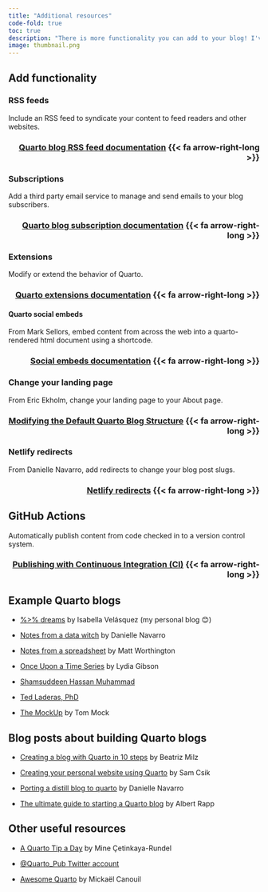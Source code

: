 ```yaml
---
title: "Additional resources"
code-fold: true
toc: true
description: "There is more functionality you can add to your blog! I've linked relevant pages here."
image: thumbnail.png
---
```


## Add functionality

### RSS feeds

Include an RSS feed to syndicate your content to feed readers and other websites.

<h3 align="right"><a href="https://quarto.org/docs/websites/website-blog.html#rss-feed">Quarto blog RSS feed documentation</a> {{< fa arrow-right-long >}}</h3>

### Subscriptions

Add a third party email service to manage and send emails to your blog subscribers.

<h3 align="right"><a href="https://quarto.org/docs/websites/website-blog.html#subscriptions">Quarto blog subscription documentation</a> {{< fa arrow-right-long >}}</h3>

### Extensions

Modify or extend the behavior of Quarto.

<h3 align="right"><a href="https://quarto.org/docs/blog/posts/2022-07-25-feature-extensions/">Quarto extensions documentation</a> {{< fa arrow-right-long >}}</h3>

#### Quarto social embeds

From Mark Sellors, embed content from across the web into a quarto-rendered html document using a shortcode.

<h3 align="right"><a href="https://quarto-social-embeds.sellorm.com/">Social embeds documentation</a> {{< fa arrow-right-long >}}</h3>

### Change your landing page

From Eric Ekholm, change your landing page to your About page.

<h3 align="right"><a href="https://www.ericekholm.com/posts/demo-quarto-site/">Modifying the Default Quarto Blog Structure</a> {{< fa arrow-right-long >}}</h3>

### Netlify redirects

From Danielle Navarro, add redirects to change your blog post slugs.

<h3 align="right"><a href="https://blog.djnavarro.net/posts/2022-04-20_porting-to-quarto/#netlify-redirects">Netlify redirects</a> {{< fa arrow-right-long >}}</h3>

## GitHub Actions

Automatically publish content from code checked in to a version control system.

<h3 align="right"><a href="https://quarto.org/docs/publishing/ci.html">Publishing with Continuous Integration (CI)</a> {{< fa arrow-right-long >}}</h3>

## Example Quarto blogs

-   [%\>% dreams](https://ivelasq.rbind.io/) by Isabella Velásquez (my personal blog 😊)

-   [Notes from a data witch](https://blog.djnavarro.net/) by Danielle Navarro

-   [Notes from a spreadsheet](https://www.mrworthington.com/) by Matt Worthington

-   [Once Upon a Time Series](https://lgibson7.quarto.pub/once-upon-a-time-series/) by Lydia Gibson

-   [Shamsuddeen Hassan Muhammad](https://blogs.shmuhammad.com/)

-   [Ted Laderas, PhD](https://laderast.github.io/)

-   [The MockUp](https://themockup.blog/) by Tom Mock

## Blog posts about building Quarto blogs

-   [Creating a blog with Quarto in 10 steps](https://beamilz.com/posts/2022-06-05-creating-a-blog-with-quarto/en/) by Beatriz Milz

-   [Creating your personal website using Quarto](https://ucsb-meds.github.io/creating-quarto-websites/) by Sam Csik

-   [Porting a distill blog to quarto](https://blog.djnavarro.net/posts/2022-04-20_porting-to-quarto/) by Danielle Navarro

-   [The ultimate guide to starting a Quarto blog](https://albert-rapp.de/posts/13_quarto_blog_writing_guide/13_quarto_blog_writing_guide.html) by Albert Rapp

## Other useful resources

-   [A Quarto Tip a Day](https://mine-cetinkaya-rundel.github.io/quarto-tip-a-day/) by Mine Çetinkaya-Rundel

-   [\@Quarto_Pub Twitter account](https://twitter.com/quarto_pub?lang=en)

-   [Awesome Quarto](https://github.com/mcanouil/awesome-quarto) by Mickaël Canouil 
